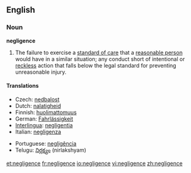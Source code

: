 ==English==

===Noun===
'''negligence'''

# {{law}} The failure to exercise a [[standard of care]] that a [[reasonable person]] would have in a similar situation; any conduct short of intentional or [[reckless]] action that falls below the legal standard for preventing unreasonable injury.
{{wikipedia}}

====Translations====
{{top}}
*Czech: [[nedbalost]]
*Dutch: [[nalatigheid]]
*Finnish: [[huolimattomuus]]
*German: [[Fahrlässigkeit]] {{f}}
*[[Interlingua]]: [[negligentia]]
*Italian: [[negligenza]] {{f}}
{{mid}}
*Portuguese: [[negligência]] {{f}}
*Telugu: [[నిర్లక్ష్యం]] (nirlakshyam)
{{bottom}}

[[et:negligence]]
[[fr:negligence]]
[[io:negligence]]
[[vi:negligence]]
[[zh:negligence]]